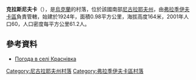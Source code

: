 {{coord|47|46|34|N|30|26|5|E|scale:100000|display=title}}

'''克拉斯尼夫卡'''（{{lang-uk|Краснівка}}），是[[烏克蘭|烏克蘭]]的村落，位於該國南部[[尼古拉耶夫州|尼古拉耶夫州]]，由[[弗拉季伊夫卡區|弗拉季伊夫卡區]]負責管轄，始建於1924年，面積0.98平方公里，海拔高度164米，2001年人口60，人口密度每平方公里61.2人。

==參考資料==
* [http://weather.in.ua/ua/nikolaevskaja/12064 Погода в селі Краснівка] {{Wayback|url=http://weather.in.ua/ua/nikolaevskaja/12064 |date=20160606184320 }}

[[Category:尼古拉耶夫州村落|Category:尼古拉耶夫州村落]]
[[Category:弗拉季伊夫卡區村落|Category:弗拉季伊夫卡區村落]]


{{Mykolaiv-geo-stub}}